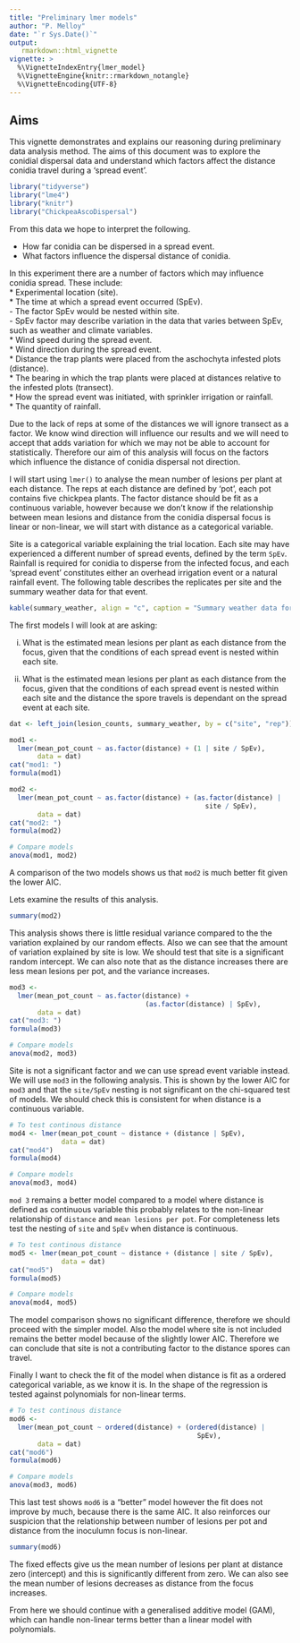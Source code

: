 ```yaml
---
title: "Preliminary lmer models"
author: "P. Melloy"
date: "`r Sys.Date()`"
output:
   rmarkdown::html_vignette
vignette: >
  %\VignetteIndexEntry{lmer_model}
  %\VignetteEngine{knitr::rmarkdown_notangle}
  %\VignetteEncoding{UTF-8}
---
```


## Aims

This vignette demonstrates and explains our reasoning during preliminary data analysis method. The aims of this document was to explore the conidial dispersal data and understand which factors affect the distance conidia travel during a 'spread event'.  

```r
library("tidyverse")
library("lme4")
library("knitr")
library("ChickpeaAscoDispersal")
```

From this data we hope to interpret the following.  

  - How far conidia can be dispersed in a spread event.  
  - What factors influence the dispersal distance of conidia.  
  
In this experiment there are a number of factors which may influence conidia spread. These include:  
  * Experimental location (site).  
  * The time at which a spread event occurred (SpEv).  
    - The factor SpEv would be nested within site.  
    - SpEv factor may describe variation in the data that varies between SpEv, such as weather and climate variables.  
  * Wind speed during the spread event.  
  * Wind direction during the spread event.  
  * Distance the trap plants were placed from the aschochyta infested plots (distance).  
  * The bearing in which the trap plants were placed at distances relative to the infested plots (transect).  
  * How the spread event was initiated, with sprinkler irrigation or rainfall.  
  * The quantity of rainfall.  
  
Due to the lack of reps at some of the distances we will ignore transect as a factor.
We know wind direction will influence our results and we will need to accept that adds variation for which we may not be able to account for statistically.
Therefore our aim of this analysis will focus on the factors which influence the distance of conidia dispersal not direction.  

I will start using `lmer()` to analyse the mean number of lesions per plant at each distance.
The reps at each distance are defined by 'pot', each pot contains five chickpea plants.
The factor distance should be fit as a continuous variable, however because we don't know if the relationship between mean lesions and distance from the conidia dispersal focus is linear or non-linear, we will start with distance as a categorical variable.

Site is a categorical variable explaining the trial location.
Each site may have experienced a different number of spread events, defined by the term `SpEv`.
Rainfall is required for conidia to disperse from the infected focus, and each 'spread event' constitutes either an overhead irrigation event or a natural rainfall event.
The following table describes the replicates per site and the summary weather data for that event.

```r
kable(summary_weather, align = "c", caption = "Summary weather data for replicated rain event (spread event) per unique site.")
```

The first models I will look at are asking:

   (i) What is the estimated mean lesions per plant as each distance from the focus, given that the conditions of each spread event is nested within each site.

   (ii) What is the estimated mean lesions per plant as each distance from the focus, given that the conditions of each spread event is nested within each site and the distance the spore travels is dependant on the spread event at each site.

```r
dat <- left_join(lesion_counts, summary_weather, by = c("site", "rep"))

mod1 <-
  lmer(mean_pot_count ~ as.factor(distance) + (1 | site / SpEv),
       data = dat)
cat("mod1: ")
formula(mod1)

mod2 <-
  lmer(mean_pot_count ~ as.factor(distance) + (as.factor(distance) |
                                                 site / SpEv),
       data = dat)
cat("mod2: ")
formula(mod2)

# Compare models
anova(mod1, mod2)
```

A comparison of the two models shows us that `mod2` is much better fit given the lower AIC.

Lets examine the results of this analysis.

```r
summary(mod2)
```

This analysis shows there is little residual variance compared to the the variation explained by our random effects.
Also we can see that the amount of variation explained by site is low.
We should test that site is a significant random intercept.
We can also note that as the distance increases there are less mean lesions per pot, and the variance increases.

```r
mod3 <-
  lmer(mean_pot_count ~ as.factor(distance) + 
                                  (as.factor(distance) | SpEv),
       data = dat)
cat("mod3: ")
formula(mod3)

# Compare models
anova(mod2, mod3)
```

Site is not a significant factor and we can use spread event variable instead.
We will use `mod3` in the following analysis.
This is shown by the lower AIC for `mod3` and that the `site/SpEv` nesting is not significant on the chi-squared test of models.
We should check this is consistent for when distance is a continuous variable.  


```r
# To test continous distance
mod4 <- lmer(mean_pot_count ~ distance + (distance | SpEv),
             data = dat)
cat("mod4")
formula(mod4)

# Compare models
anova(mod3, mod4)
```

`mod 3` remains a better model compared to a model where distance is defined as continuous variable this probably relates to the non-linear relationship of `distance` and `mean lesions per pot`.
For completeness lets test the nesting of `site` and `SpEv` when distance is continuous.

```r
# To test continous distance
mod5 <- lmer(mean_pot_count ~ distance + (distance | site / SpEv),
             data = dat)
cat("mod5")
formula(mod5)

# Compare models
anova(mod4, mod5)
```

The model comparison shows no significant difference, therefore we should proceed with the simpler model. Also the model where site is not included remains the better model because of the slightly lower AIC.
Therefore we can conclude that site is not a contributing factor to the distance spores can travel.  

Finally I want to check the fit of the model when distance is fit as a ordered categorical variable, as we know it is.
In the shape of the regression is tested against polynomials for non-linear terms.

```r
# To test continous distance
mod6 <-
  lmer(mean_pot_count ~ ordered(distance) + (ordered(distance) |
                                               SpEv),
       data = dat)
cat("mod6")
formula(mod6)

# Compare models
anova(mod3, mod6)
```

This last test shows `mod6` is a "better" model however the fit does not improve by much, because there is the same AIC.
It also reinforces our suspicion that the relationship between number of lesions per pot and distance from the inoculumn focus is non-linear.

```r
summary(mod6)
```

The fixed effects give us the mean number of lesions per plant at distance zero (intercept) and this is significantly different from zero.
We can also see the mean number of lesions decreases as distance from the focus increases.  

From here we should continue with a generalised additive model (GAM), which can handle non-linear terms better than a linear model with polynomials.
